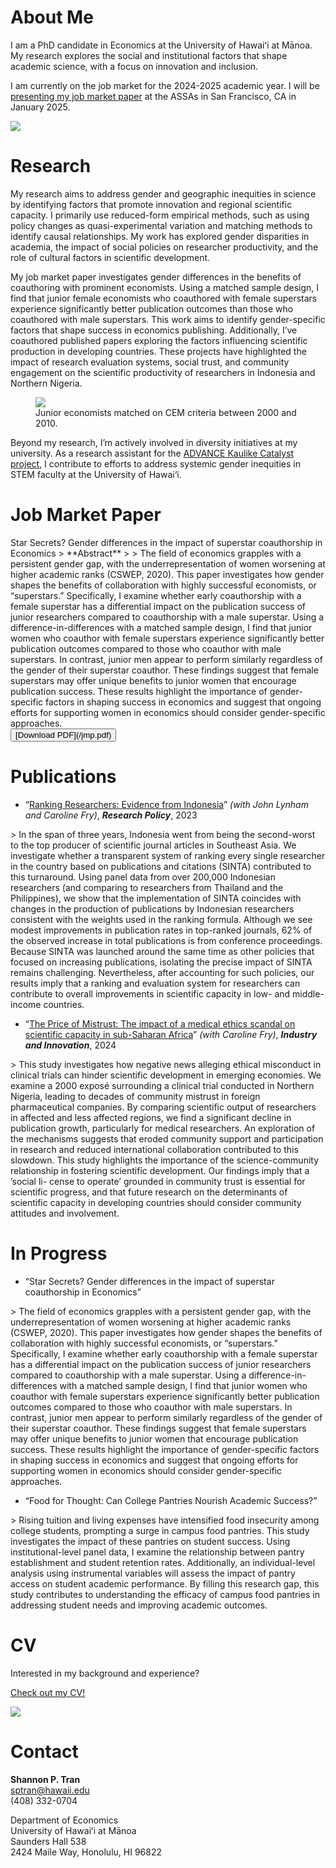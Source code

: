 
# About Me

<div className='flex flex-wrap gap-4 md:gap-8'>
<div className='w-full md:w-1/2'>
<span className='text-primary text-3xl'>
I am a PhD candidate in Economics at the University of Hawaiʻi at Mānoa.
</span>

<span className='text-primary text-lg'>
My research explores the social and institutional factors that shape academic science, with a focus on innovation and inclusion.
</span>

I am currently on the job market for the 2024-2025 academic year. I will be [presenting my job market paper](https://www.aeaweb.org/conference/2025/preliminary/2057?q=eNo1jEEKgDAMBP-yZwU9ePEdfqDWUHKoLUlRpPTvpoi32d1hK5RUOZ3bkwlr_SNWzGgDvCsUkjyWMcCpJv9hIYlGu_AR-AzWHK5b87j0lSN93sV091_J2YplQmsvh7kjfQ) at the ASSAs in San Francisco, CA in January 2025.
</div>

<div className='basis-0 grow'>
<img src='/images/shantran.png' className='mx-auto max-w-[90%] md:max-w-full' />
</div>
</div>

# Research

<div className='flex flex-wrap gap-4 md:gap-8 mb-4'>
<div className='w-full md:w-7/12'>
My research aims to address gender and geographic inequities in science by identifying factors that promote innovation and regional scientific capacity. I primarily use reduced-form empirical methods, such as using policy changes as quasi-experimental variation and matching methods to identify causal relationships. My work has explored gender disparities in academia, the impact of social policies on researcher productivity, and the role of cultural factors in scientific development.

My job market paper investigates gender differences in the benefits of coauthoring with prominent economists. Using a matched sample design, I find that junior female economists who coauthored with female superstars experience significantly better publication outcomes than those who coauthored with male superstars. This work aims to identify gender-specific factors that shape success in economics publishing. Additionally, I’ve coauthored published papers exploring the factors influencing scientific production in developing countries. These projects have highlighted the impact of research evaluation systems, social trust, and community engagement on the scientific productivity of researchers in Indonesia and Northern Nigeria.
</div>

<figure className='basis-0 grow md:order-first'>
<img src='/images/graph.png' className='mx-auto max-w-[80%] md:max-w-full' />
<figcaption className='text-center text-sm italic mt-4 px-2'>
Junior economists matched on CEM criteria between 2000 and 2010.
</figcaption>
</figure>
</div>

Beyond my research, I’m actively involved in diversity initiatives at my university. As a research assistant for the [ADVANCE Kaulike Catalyst project](https://manoa.hawaii.edu/advance/), I contribute to efforts to address systemic gender inequities in STEM faculty at the University of Hawai‘i.

# Job Market Paper

<span className='text-2xl'>
Star Secrets? Gender differences in the impact of superstar coauthorship in Economics
</span>

<span className='md:text-sm'>
> **Abstract**
>
> The field of economics grapples with a persistent gender gap, with the underrepresentation of women worsening at higher academic ranks (CSWEP, 2020). This paper investigates how gender shapes the benefits of collaboration with highly successful economists, or “superstars.” Specifically, I examine whether early coauthorship with a female superstar has a differential impact on the publication success of junior researchers compared to coauthorship with a male superstar. Using a difference-in-differences with a matched sample design, I find that junior women who coauthor with female superstars experience significantly better publication outcomes compared to those who coauthor with male superstars. In contrast, junior men appear to perform similarly regardless of the gender of their superstar coauthor. These findings suggest that female superstars may offer unique benefits to junior women that encourage publication success. These results highlight the importance of gender-specific factors in shaping success in economics and suggest that ongoing efforts for supporting women in economics should consider gender-specific approaches.
</span>

<div className='text-center'>
<Button asChild>[Download PDF](/jmp.pdf)</Button>
</div>

# Publications

- “[Ranking Researchers: Evidence from Indonesia](https://www.sciencedirect.com/science/article/abs/pii/S0048733323000379)” _(with John Lynham and Caroline Fry)_, **_Research Policy_**, 2023

<CollapsibleAbstract buttonText='View Abstract' className='md:text-sm'>
> In the span of three years, Indonesia went from being the second-worst to the top producer of scientific journal articles in Southeast Asia. We investigate whether a transparent system of ranking every single researcher in the country based on publications and citations (SINTA) contributed to this turnaround. Using panel data from over 200,000 Indonesian researchers (and comparing to researchers from Thailand and the Philippines), we show that the implementation of SINTA coincides with changes in the production of publications by Indonesian researchers consistent with the weights used in the ranking formula. Although we see modest improvements in publication rates in top-ranked journals, 62% of the observed increase in total publications is from conference proceedings. Because SINTA was launched around the same time as other policies that focused on increasing publications, isolating the precise impact of SINTA remains challenging. Nevertheless, after accounting for such policies, our results imply that a ranking and evaluation system for researchers can contribute to overall improvements in scientific capacity in low- and middle-income countries.
</CollapsibleAbstract>

- “[The Price of Mistrust: The impact of a medical ethics scandal on scientific capacity in sub-Saharan Africa](https://www.tandfonline.com/doi/full/10.1080/13662716.2024.2421933)” _(with Caroline Fry)_, **_Industry and Innovation_**, 2024

<CollapsibleAbstract buttonText='View Abstract' className='md:text-sm'>
> This study investigates how negative news alleging ethical misconduct in clinical trials can hinder scientific development in emerging economies. We examine a 2000 exposé surrounding a clinical trial conducted in Northern Nigeria, leading to decades of community mistrust in foreign pharmaceutical companies. By comparing scientific output of researchers in affected and less affected regions, we find a significant decline in publication growth, particularly for medical researchers. An exploration of the mechanisms suggests that eroded community support and participation in research and reduced international collaboration contributed to this slowdown. This study highlights the importance of the science-community relationship in fostering scientific development. Our findings imply that a ’social li- cense to operate’ grounded in community trust is essential for scientific progress, and that future research on the determinants of scientific capacity in developing countries should consider community attitudes and involvement.
</CollapsibleAbstract>

# In Progress

- “Star Secrets? Gender differences in the impact of superstar coauthorship in Economics”

<CollapsibleAbstract buttonText='View Abstract' className='md:text-sm'>
> The field of economics grapples with a persistent gender gap, with the underrepresentation of women worsening at higher academic ranks (CSWEP, 2020). This paper investigates how gender shapes the benefits of collaboration with highly successful economists, or “superstars.” Specifically, I examine whether early coauthorship with a female superstar has a differential impact on the publication success of junior researchers compared to coauthorship with a male superstar. Using a difference-in-differences with a matched sample design, I find that junior women who coauthor with female superstars experience significantly better publication outcomes compared to those who coauthor with male superstars. In contrast, junior men appear to perform similarly regardless of the gender of their superstar coauthor. These findings suggest that female superstars may offer unique benefits to junior women that encourage publication success. These results highlight the importance of gender-specific factors in shaping success in economics and suggest that ongoing efforts for supporting women in economics should consider gender-specific approaches.
</CollapsibleAbstract>

- “Food for Thought: Can College Pantries Nourish Academic Success?”

<CollapsibleAbstract buttonText='View Abstract' className='md:text-sm'>
> Rising tuition and living expenses have intensified food insecurity among college students, prompting a surge in campus food pantries. This study investigates the impact of these pantries on student success. Using institutional-level panel data, I examine the relationship between pantry establishment and student retention rates. Additionally, an individual-level analysis using instrumental variables will assess the impact of pantry access on student academic performance. By filling this research gap, this study contributes to understanding the efficacy of campus food pantries in addressing student needs and improving academic outcomes.
</CollapsibleAbstract>

# CV

<div className='flex gap-4 md:gap-8 items-center'>
<div>
<div className='text-2xl'>
Interested in my background and experience?

[Check out my CV!](/cv)
</div>
</div>

<div className='hidden md:block'>
<img src='/images/ellipsis.jpg' className='max-h-[10rem] mx-auto' />
</div>
</div>

# Contact

<span className='text-lg'>**Shannon P. Tran**</span><br/>
[sptran@hawaii.edu](mailto:sptran@hawaii.edu)<br />
<span className='text-primary'>(408) 332-0704</span>

Department of Economics<br />
University of Hawaiʻi at Mānoa<br />
Saunders Hall 538<br />
2424 Maile Way, Honolulu, HI 96822

